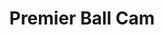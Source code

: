 ---
title: "Premier Ball Cam"
meta_title: "Premier Ball Cam craft"
description: "Craft de Premier Ball Cam"
rank: "s"
draft: false
name: "Premier Ball Cam"
recipe_img: "https://wiki.pokexgames.com/images/4/49/Premier_Ball_Cam.png"
level: 100
craft_time: 21600
result: 1
value_npc: 1
ingredients:
  - name: "Purpleheart Log"
    quantity: 360
    item_img: "https://wiki.pokexgames.com/images/f/fe/Purpleheart_Log.png"
    value_npc: 1
  - name: "Gear Nose"
    quantity: 2
    item_img: "https://wiki.pokexgames.com/images/6/63/Gear_Nose.png"
    value_npc: 1
  - name: "White Hair"
    quantity: 25
    item_img: "https://wiki.pokexgames.com/images/f/f7/White_Hair.png"
    value_npc: 1
  - name: "Corrupted Pot Of Moss Bug"
    quantity: 18
    item_img: "https://wiki.pokexgames.com/images/b/b7/Corrupted_Pot_Of_Moss_Bug.gif"
    value_npc: 1
  - name: "Elefish Fin"
    quantity: 18
    item_img: "https://wiki.pokexgames.com/images/1/1f/Elefish_Fin.png"
    value_npc: 1
  - name: "Royal Mane"
    quantity: 18
    item_img: "https://wiki.pokexgames.com/images/2/20/Royal_Mane.png"
    value_npc: 1
---